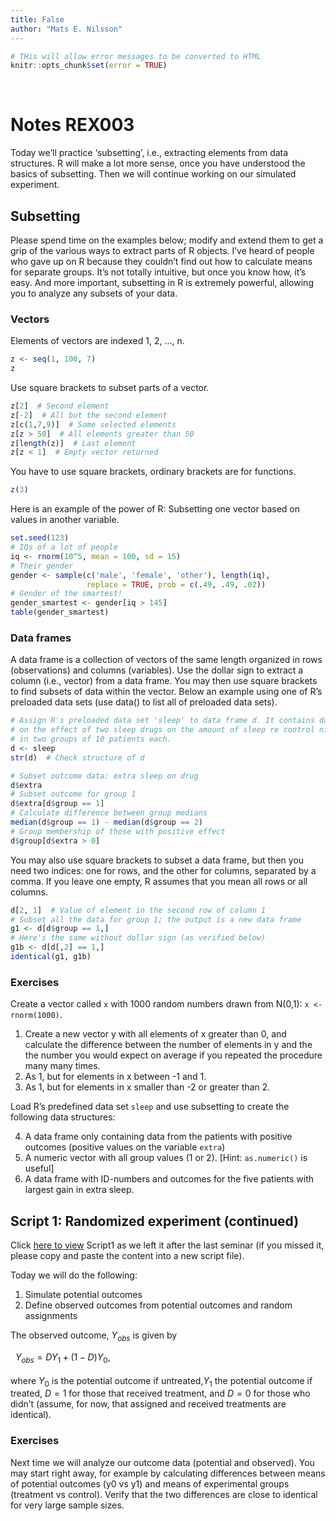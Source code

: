 ```yaml
---
title: False
author: "Mats E. Nilsson"
---
```


```r
# THis will allow error messages to be converted to HTML
knitr::opts_chunk$set(error = TRUE)
```

\  
\  

# Notes REX003
Today we'll practice 'subsetting', i.e., extracting elements from data structures.
R will make a lot more sense, once you have understood the basics of
subsetting. Then we will continue working on our simulated experiment.

## Subsetting
Please spend time on the examples below; modify and extend them to get a grip of
the various ways to extract parts of R objects. I've heard of people who gave up 
on R because they couldn't find out how to calculate means for separate groups. 
It's not totally intuitive, but once you know how, it's easy. And more
important, subsetting in R is extremely powerful, allowing you to analyze any 
subsets of your data. 

### Vectors
Elements of vectors are indexed 1, 2, ..., n. 
```r
z <- seq(1, 100, 7)
z
```

Use square brackets to subset parts of a vector.
```r
z[2]  # Second element
z[-2]  # All but the second element
z[c(1,7,9)]  # Some selected elements
z[z > 50]  # All elements greater than 50
z[length(z)]  # Last element
z[z < 1]  # Empty vector returned
```

You have to use square brackets, ordinary brackets are for functions.
```r
z(3)
```

Here is an example of the power of R: Subsetting one vector based on 
values in another variable.
```r
set.seed(123)
# IQs of a lot of people 
iq <- rnorm(10^5, mean = 100, sd = 15) 
# Their gender
gender <- sample(c('male', 'female', 'other'), length(iq),
                 replace = TRUE, prob = c(.49, .49, .02))
# Gender of the smartest!
gender_smartest <- gender[iq > 145]  
table(gender_smartest)
```

### Data frames
A data frame is a collection of vectors of the same length organized in rows
(observations) and columns (variables). Use the dollar sign to extract a
column (i.e., vector) from a data frame. You may then use square brackets to find 
subsets of data within the vector. Below an example 
using one of R's preloaded data sets (use data() to list all of preloaded data sets). 
```r
# Assign R's preloaded data set 'sleep' to data frame d. It contains data 
# on the effect of two sleep drugs on the amount of sleep re control nights
# in two groups of 10 patients each. 
d <- sleep   
str(d)  # Check structure of d

# Subset outcome data: extra sleep on drug
d$extra  
# Subset outcome for group 1
d$extra[d$group == 1]  
# Calculate difference between group medians 
median(d$group == 1) - median(d$group == 2)
# Group membership of those with positive effect
d$group[d$extra > 0]
```

You may also use square brackets to subset a data frame, but then
you need two indices: one for rows, and the other for columns, separated by a 
comma. If you leave one empty, R assumes that you mean all rows or all columns.
```r
d[2, 1]  # Value of element in the second row of column 1
# Subset all the data for group 1; the output is a new data frame 
g1 <- d[d$group == 1,]  
# Here's the same without dollar sign (as verified below)
g1b <- d[d[,2] == 1,]
identical(g1, g1b)
```

### Exercises
Create a vector called `x` with 1000 random numbers drawn from N(0,1):
`x <- rnorm(1000)`.

1. Create a new vector y with all elements of x greater than 0, and calculate
the difference between the number of elements in y and the the number you would
expect on average if you repeated the procedure many many times.
2. As 1, but for elements in x between -1 and 1. 
3. As 1, but for elements in x smaller than -2 or greater than 2.

Load R's predefined data set `sleep` and use subsetting to create the
following data structures:

4. A data frame only containing data from the patients with positive outcomes
(positive values on the variable `extra`)
5. A numeric vector with all group values (1 or 2). [Hint: `as.numeric()` 
is useful]
6. A data frame with ID-numbers and outcomes for the five patients with largest
gain in extra sleep. 

## Script 1: Randomized experiment (continued)
Click
<a href="script1_2.R" target="_blank">here to view</a>
Script1 as we left it after the last seminar (if you missed it, please copy and
paste the content into a new script file).  

Today we will do the following:

1. Simulate potential outcomes
2. Define observed outcomes from potential outcomes and random assignments

The observed outcome, $Y_{obs}$ is given by  

\ 
$Y_{obs} = DY_1 + (1-D)Y_0$,   
\
where $Y_0$ is the potential outcome if untreated,$Y_1$ the potential outcome 
if treated, $D = 1$ for those that received treatment, and $D = 0$
for those who didn't (assume, for now, that assigned and received
treatments are identical).

### Exercises
Next time we will analyze our outcome data (potential and observed). You may
start right away, for example by calculating differences between means of potential 
outcomes (y0 vs y1) and means of experimental groups (treatment vs control).
Verify that the two differences are close to identical for very large sample sizes.


\  
\  





